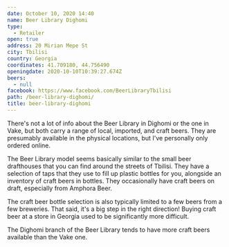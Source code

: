 ```yaml
---
date: October 10, 2020 14:40
name: Beer Library Dighomi
type:
  - Retailer
open: true
address: 20 Mirian Mepe St
city: Tbilisi
country: Georgia
coordinates: 41.709180, 44.756490
openingdate: 2020-10-10T10:39:27.674Z
beers:
  - null
facebook: https://www.facebook.com/BeerLibraryTbilisi
path: /beer-library-dighomi/
title: beer-library-dighomi
---
```

There's not a lot of info about the Beer Library in Dighomi or the one in Vake, but both carry a range of local, imported, and craft beers. They are presumably available in the physical locations, but I've personally only ordered online. 

The Beer Library model seems basically similar to the small  beer drafthouses that you can find around the streets of Tbilisi. They have a selection of taps that they use to fill up plastic bottles for you, alongside an inventory of craft beers in bottles. They occasionally have craft beers on draft, especially from Amphora Beer. 

The craft beer bottle selection is also typically limited to a few beers from a few breweries. That said, it's a big step in the right direction! Buying craft beer at a store in Georgia used to be significantly more difficult. 

The Dighomi branch of the Beer Library tends to have more craft beers available than the Vake one.